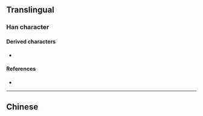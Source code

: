 {{character info}}
==Translingual==

===Han character===
{{Han char|rn=9|rad=人|as=03|sn=5|four=|canj=YMO|ids=⿱上人,⿱⺊𠆣}}

====Derived characters====
* {{l|mul|[[𩲹]]}}

====References====
* {{Han ref|kx=0094.051|dkj=00394|dj=0199.050|hdz=10111.040|uh=4EE7|ud=20199}}

----

==Chinese==
{{zh-see|長|v}}